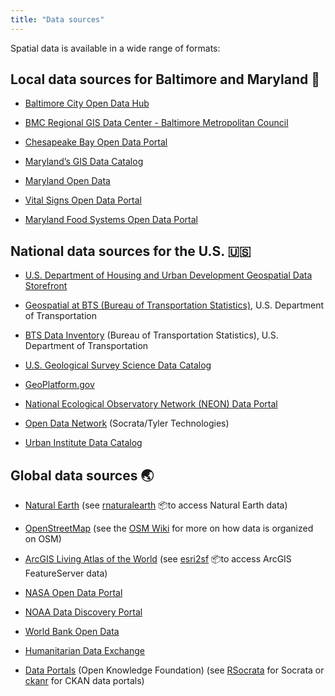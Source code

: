 ```yaml
---
title: "Data sources"
---
```


Spatial data is available in a wide range of formats:

## **Local data sources for Baltimore and Maryland 🦀**

-   [Baltimore City Open Data Hub](https://data.baltimorecity.gov/)

-   [BMC Regional GIS Data Center - Baltimore Metropolitan Council](https://gisdata.baltometro.org/)

-   [Chesapeake Bay Open Data Portal](https://data-chesbay.opendata.arcgis.com/)

-   [Maryland's GIS Data Catalog](https://data.imap.maryland.gov/)

-   [Maryland Open Data](https://opendata.maryland.gov/)

-   [Vital Signs Open Data Portal](https://vital-signs-bniajfi.hub.arcgis.com/)

-   [Maryland Food Systems Open Data Portal](https://data-clf.hub.arcgis.com/)

## **National data sources for the U.S. 🇺🇸**

-   [U.S. Department of Housing and Urban Development Geospatial Data Storefront](https://hudgis-hud.opendata.arcgis.com/)

-   [Geospatial at BTS (Bureau of Transportation Statistics)](https://data-usdot.opendata.arcgis.com/), U.S. Department of Transportation

-   [BTS Data Inventory](https://data.bts.gov/) (Bureau of Transportation Statistics), U.S. Department of Transportation

-   [U.S. Geological Survey Science Data Catalog](https://data.usgs.gov/datacatalog/)

-   [GeoPlatform.gov](https://www.geoplatform.gov/)

-   [National Ecological Observatory Network (NEON) Data Portal](https://data.neonscience.org/)

-   [Open Data Network](https://www.opendatanetwork.com/) (Socrata/Tyler Technologies)

-   [Urban Institute Data Catalog](https://datacatalog.urban.org/)

## **Global data sources 🌏**

-   [Natural Earth](https://www.naturalearthdata.com/) (see [rnaturalearth](https://docs.ropensci.org/rnaturalearth/) 📦to access Natural Earth data) 

-   [OpenStreetMap](https://www.openstreetmap.org/) (see the [OSM Wiki](https://wiki.openstreetmap.org/wiki/Main_Page) for more on how data is organized on OSM)

-   [ArcGIS Living Atlas of the World](https://livingatlas.arcgis.com/en/home/) (see [esri2sf](https://github.com/yonghah/esri2sf) 📦to access ArcGIS FeatureServer data)

-   [NASA Open Data Portal](https://data.nasa.gov/)

-   [NOAA Data Discovery Portal](https://data.noaa.gov/datasetsearch/)

-   [World Bank Open Data](https://data.worldbank.org/)

-   [Humanitarian Data Exchange](https://data.humdata.org/)

-   [Data Portals](https://datacatalog.urban.org/) (Open Knowledge Foundation) (see [RSocrata](https://github.com/Chicago/RSocrata) for Socrata or [ckanr](https://docs.ropensci.org/ckanr/) for CKAN data portals)
